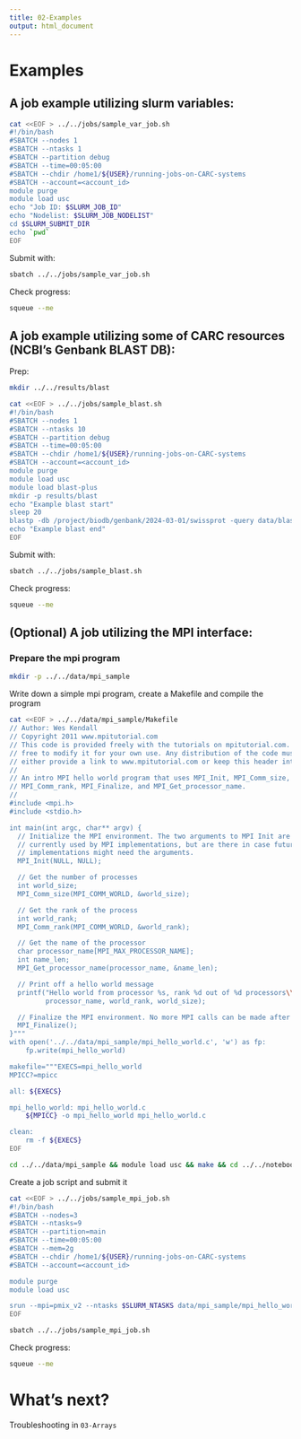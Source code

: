 ```yaml
---
title: 02-Examples
output: html_document
---
```


# Examples

## A job example utilizing slurm variables:

```bash
cat <<EOF > ../../jobs/sample_var_job.sh
#!/bin/bash
#SBATCH --nodes 1
#SBATCH --ntasks 1
#SBATCH --partition debug
#SBATCH --time=00:05:00
#SBATCH --chdir /home1/${USER}/running-jobs-on-CARC-systems
#SBATCH --account=<account_id>
module purge
module load usc
echo "Job ID: $SLURM_JOB_ID"
echo "Nodelist: $SLURM_JOB_NODELIST"
cd $SLURM_SUBMIT_DIR
echo `pwd`
EOF
```

Submit with:

```bash
sbatch ../../jobs/sample_var_job.sh
```

Check progress:

```bash
squeue --me
```

## A job example utilizing some of CARC resources (NCBI's Genbank BLAST DB):

Prep:

```bash
mkdir ../../results/blast
```

```bash
cat <<EOF > ../../jobs/sample_blast.sh
#!/bin/bash
#SBATCH --nodes 1
#SBATCH --ntasks 10
#SBATCH --partition debug
#SBATCH --time=00:05:00
#SBATCH --chdir /home1/${USER}/running-jobs-on-CARC-systems
#SBATCH --account=<account_id>
module purge
module load usc
module load blast-plus
mkdir -p results/blast
echo "Example blast start"
sleep 20
blastp -db /project/biodb/genbank/2024-03-01/swissprot -query data/blast/query.txt -out results/blast/results.txt -num_threads $SLURM_NTASKS
echo "Example blast end"
EOF
```

Submit with:

```bash
sbatch ../../jobs/sample_blast.sh
```

Check progress:

```bash
squeue --me
```

## (Optional) A job utilizing the MPI interface:

### Prepare the mpi program

```bash
mkdir -p ../../data/mpi_sample
```

Write down a simple mpi program, create a Makefile and compile the program

```bash
cat <<EOF > ../../data/mpi_sample/Makefile
// Author: Wes Kendall
// Copyright 2011 www.mpitutorial.com
// This code is provided freely with the tutorials on mpitutorial.com. Feel
// free to modify it for your own use. Any distribution of the code must
// either provide a link to www.mpitutorial.com or keep this header intact.
//
// An intro MPI hello world program that uses MPI_Init, MPI_Comm_size,
// MPI_Comm_rank, MPI_Finalize, and MPI_Get_processor_name.
//
#include <mpi.h>
#include <stdio.h>

int main(int argc, char** argv) {
  // Initialize the MPI environment. The two arguments to MPI Init are not
  // currently used by MPI implementations, but are there in case future
  // implementations might need the arguments.
  MPI_Init(NULL, NULL);

  // Get the number of processes
  int world_size;
  MPI_Comm_size(MPI_COMM_WORLD, &world_size);

  // Get the rank of the process
  int world_rank;
  MPI_Comm_rank(MPI_COMM_WORLD, &world_rank);

  // Get the name of the processor
  char processor_name[MPI_MAX_PROCESSOR_NAME];
  int name_len;
  MPI_Get_processor_name(processor_name, &name_len);

  // Print off a hello world message
  printf("Hello world from processor %s, rank %d out of %d processors\\n",
         processor_name, world_rank, world_size);

  // Finalize the MPI environment. No more MPI calls can be made after this
  MPI_Finalize();
}"""
with open('../../data/mpi_sample/mpi_hello_world.c', 'w') as fp:
    fp.write(mpi_hello_world)

makefile="""EXECS=mpi_hello_world
MPICC?=mpicc

all: ${EXECS}

mpi_hello_world: mpi_hello_world.c
	${MPICC} -o mpi_hello_world mpi_hello_world.c

clean:
	rm -f ${EXECS}
EOF
```

```bash
cd ../../data/mpi_sample && module load usc && make && cd ../../notebooks/02-Examples
```

Create a job script and submit it

```bash
cat <<EOF > ../../jobs/sample_mpi_job.sh
#!/bin/bash
#SBATCH --nodes=3
#SBATCH --ntasks=9
#SBATCH --partition=main
#SBATCH --time=00:05:00
#SBATCH --mem=2g
#SBATCH --chdir /home1/${USER}/running-jobs-on-CARC-systems
#SBATCH --account=<account_id>

module purge
module load usc

srun --mpi=pmix_v2 --ntasks $SLURM_NTASKS data/mpi_sample/mpi_hello_world
EOF
```

```bash
sbatch ../../jobs/sample_mpi_job.sh
```

Check progress:

```bash
squeue --me
```

# What's next?

Troubleshooting in `03-Arrays`
